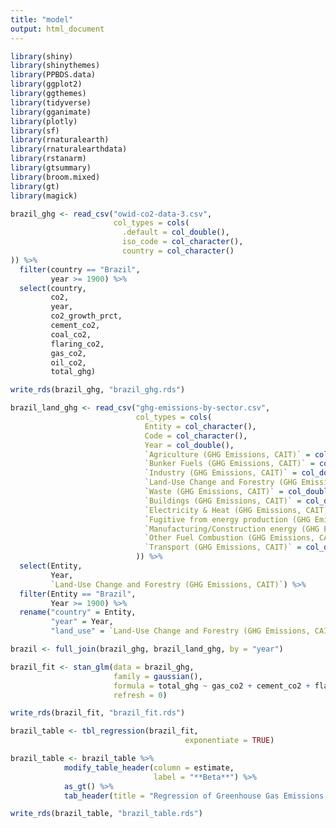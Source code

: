 ```yaml
---
title: "model"
output: html_document
---
```


```r

library(shiny)
library(shinythemes)
library(PPBDS.data)
library(ggplot2)
library(ggthemes)
library(tidyverse)
library(gganimate)
library(plotly)
library(sf)
library(rnaturalearth)
library(rnaturalearthdata)
library(rstanarm)
library(gtsummary)
library(broom.mixed)
library(gt)
library(magick)

```

```r

brazil_ghg <- read_csv("owid-co2-data-3.csv",
                       col_types = cols(
                         .default = col_double(),
                         iso_code = col_character(),
                         country = col_character()
)) %>%
  filter(country == "Brazil",
         year >= 1900) %>%
  select(country, 
         co2, 
         year,
         co2_growth_prct, 
         cement_co2, 
         coal_co2, 
         flaring_co2, 
         gas_co2, 
         oil_co2, 
         total_ghg) 

write_rds(brazil_ghg, "brazil_ghg.rds")

brazil_land_ghg <- read_csv("ghg-emissions-by-sector.csv",
                            col_types = cols(
                              Entity = col_character(),
                              Code = col_character(),
                              Year = col_double(),
                              `Agriculture (GHG Emissions, CAIT)` = col_double(),
                              `Bunker Fuels (GHG Emissions, CAIT)` = col_double(),
                              `Industry (GHG Emissions, CAIT)` = col_double(),
                              `Land-Use Change and Forestry (GHG Emissions, CAIT)` = col_double(),
                              `Waste (GHG Emissions, CAIT)` = col_double(),
                              `Buildings (GHG Emissions, CAIT)` = col_double(),
                              `Electricity & Heat (GHG Emissions, CAIT)` = col_double(),
                              `Fugitive from energy production (GHG Emissions, CAIT)` = col_double(),
                              `Manufacturing/Construction energy (GHG Emissions, CAIT)` = col_double(),
                              `Other Fuel Combustion (GHG Emissions, CAIT)` = col_double(),
                              `Transport (GHG Emissions, CAIT)` = col_double()
                            )) %>%
  select(Entity, 
         Year, 
         `Land-Use Change and Forestry (GHG Emissions, CAIT)`) %>%
  filter(Entity == "Brazil",
         Year >= 1900) %>%
  rename("country" = Entity,
         "year" = Year,
         "land_use" = `Land-Use Change and Forestry (GHG Emissions, CAIT)`)

brazil <- full_join(brazil_ghg, brazil_land_ghg, by = "year")

```

```r

brazil_fit <- stan_glm(data = brazil_ghg,
                       family = gaussian(),
                       formula = total_ghg ~ gas_co2 + cement_co2 + flaring_co2 + oil_co2 + coal_co2,
                       refresh = 0)

write_rds(brazil_fit, "brazil_fit.rds")

```

```r

brazil_table <- tbl_regression(brazil_fit, 
                                       exponentiate = TRUE) 

brazil_table <- brazil_table %>%
            modify_table_header(column = estimate,
                                label = "**Beta**") %>%
            as_gt() %>%
            tab_header(title = "Regression of Greenhouse Gas Emissions in Brazil")

write_rds(brazil_table, "brazil_table.rds")



```






